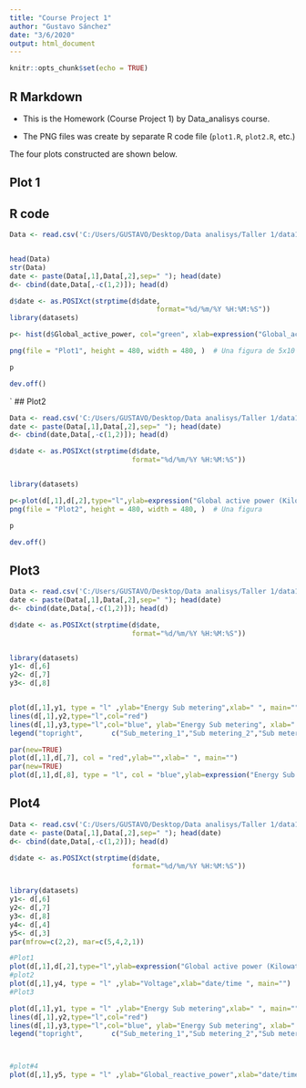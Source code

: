 ---
title: "Course Project 1"
author: "Gustavo Sánchez"
date: "3/6/2020"
output: html_document
---

```{r setup, include=FALSE}
knitr::opts_chunk$set(echo = TRUE)
```

## R Markdown

* This is the Homework (Course Project 1) by Data_analisys course.

* The PNG files was create by separate R code file (`plot1.R`, `plot2.R`, etc.) 

The four plots constructed are shown below. 


## Plot 1

## R code
```{r echo=FALSE}
Data <- read.csv('C:/Users/GUSTAVO/Desktop/Data analisys/Taller 1/data1.csv', header=TRUE , se= ";", colClasses = c("character" ,"character" ,"numeric","numeric","numeric","numeric","numeric","numeric","numeric"))


head(Data)
str(Data)
date <- paste(Data[,1],Data[,2],sep=" "); head(date)
d<- cbind(date,Data[,-c(1,2)]); head(d)

d$date <- as.POSIXct(strptime(d$date, 
                                    format="%d/%m/%Y %H:%M:%S"))
library(datasets)

p<- hist(d$Global_active_power, col="green", xlab=expression("Global_active_power"))

png(file = "Plot1", height = 480, width = 480, )  # Una figura de 5x10 cm

p    

dev.off()  
```

`
## Plot2


```{r}
Data <- read.csv('C:/Users/GUSTAVO/Desktop/Data analisys/Taller 1/data1.csv', header=TRUE , se= ";", colClasses = c("character" ,"character" ,"numeric","numeric","numeric","numeric","numeric","numeric","numeric"))
date <- paste(Data[,1],Data[,2],sep=" "); head(date)
d<- cbind(date,Data[,-c(1,2)]); head(d)

d$date <- as.POSIXct(strptime(d$date, 
                              format="%d/%m/%Y %H:%M:%S"))


library(datasets)

p<-plot(d[,1],d[,2],type="l",ylab=expression("Global active power (Kilowatts)"),xlab=" ", main="Global active power")
png(file = "Plot2", height = 480, width = 480, )  # Una figura 

p    

dev.off() 
```

## Plot3

```{r}
Data <- read.csv('C:/Users/GUSTAVO/Desktop/Data analisys/Taller 1/data1.csv', header=TRUE , se= ";", colClasses = c("character" ,"character" ,"numeric","numeric","numeric","numeric","numeric","numeric","numeric"))
date <- paste(Data[,1],Data[,2],sep=" "); head(date)
d<- cbind(date,Data[,-c(1,2)]); head(d)

d$date <- as.POSIXct(strptime(d$date, 
                              format="%d/%m/%Y %H:%M:%S"))


library(datasets)
y1<- d[,6]
y2<- d[,7]
y3<- d[,8]


plot(d[,1],y1, type = "l" ,ylab="Energy Sub metering",xlab=" ", main="")
lines(d[,1],y2,type="l",col="red")
lines(d[,1],y3,type="l",col="blue", ylab="Energy Sub metering", xlab=" ", main="")
legend("topright",       c("Sub_metering_1","Sub metering_2","Sub metering_3"), col= c("black","red","blue")  , lty=1, cex=0.8)

par(new=TRUE)
plot(d[,1],d[,7], col = "red",ylab="",xlab=" ", main="")
par(new=TRUE)
plot(d[,1],d[,8], type = "l", col = "blue",ylab=expression("Energy Sub metering"),xlab=" ", main="")


```


## Plot4

```{r}
Data <- read.csv('C:/Users/GUSTAVO/Desktop/Data analisys/Taller 1/data1.csv', header=TRUE , se= ";", colClasses = c("character" ,"character" ,"numeric","numeric","numeric","numeric","numeric","numeric","numeric"))
date <- paste(Data[,1],Data[,2],sep=" "); head(date)
d<- cbind(date,Data[,-c(1,2)]); head(d)

d$date <- as.POSIXct(strptime(d$date, 
                              format="%d/%m/%Y %H:%M:%S"))


library(datasets)
y1<- d[,6]
y2<- d[,7]
y3<- d[,8]
y4<- d[,4]
y5<- d[,3]
par(mfrow=c(2,2), mar=c(5,4,2,1))

#Plot1
plot(d[,1],d[,2],type="l",ylab=expression("Global active power (Kilowatts)"),xlab=" ", main="Global active power")
#plot2
plot(d[,1],y4, type = "l" ,ylab="Voltage",xlab="date/time ", main="")
#Plot3

plot(d[,1],y1, type = "l" ,ylab="Energy Sub metering",xlab=" ", main="")
lines(d[,1],y2,type="l",col="red")
lines(d[,1],y3,type="l",col="blue", ylab="Energy Sub metering", xlab=" ", main="")
legend("topright",       c("Sub_metering_1","Sub metering_2","Sub metering_3"), col= c("black","red","blue")  , lty=1, cex=0.1)



#plot#4
plot(d[,1],y5, type = "l" ,ylab="Global_reactive_power",xlab="date/time ", main="")

```



